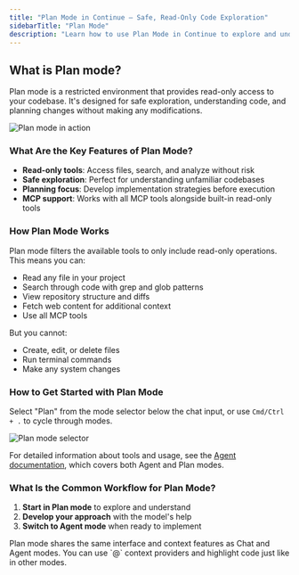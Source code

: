 ```yaml
---
title: "Plan Mode in Continue – Safe, Read-Only Code Exploration"
sidebarTitle: "Plan Mode"
description: "Learn how to use Plan Mode in Continue to explore and understand codebases safely with read-only tools, search, and analysis before making changes"
---
```


## What is Plan mode?

Plan mode is a restricted environment that provides read-only access to your codebase. It's designed for safe exploration, understanding code, and planning changes without making any modifications.

![Plan mode in action](/images/plan-mode.gif)

### What Are the Key Features of Plan Mode?

- **Read-only tools**: Access files, search, and analyze without risk
- **Safe exploration**: Perfect for understanding unfamiliar codebases
- **Planning focus**: Develop implementation strategies before execution
- **MCP support**: Works with all MCP tools alongside built-in read-only tools

### How Plan Mode Works

Plan mode filters the available tools to only include read-only operations. This means you can:

- Read any file in your project
- Search through code with grep and glob patterns
- View repository structure and diffs
- Fetch web content for additional context
- Use all MCP tools

But you cannot:

- Create, edit, or delete files
- Run terminal commands
- Make any system changes

### How to Get Started with Plan Mode

Select "Plan" from the mode selector below the chat input, or use `Cmd/Ctrl + .` to cycle through modes.

![Plan mode selector](/images/plan-mode-selector.png)

For detailed information about tools and usage, see the [Agent documentation](/features/agent/how-it-works), which covers both Agent and Plan modes.

### What Is the Common Workflow for Plan Mode?

1. **Start in Plan mode** to explore and understand
2. **Develop your approach** with the model's help
3. **Switch to Agent mode** when ready to implement

<Tip>
  Plan mode shares the same interface and context features as Chat and Agent
  modes. You can use `@` context providers and highlight code just like in other
  modes.
</Tip>
